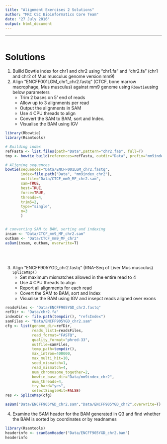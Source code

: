 ```yaml
---
title: "Alignment Exercises 2 Solutions"
author: "MRC CSC Bioinformatics Core Team"
date: "27 July 2016"
output: html_document
---
```


----
```r

```


# Solutions


1. Builld Bowtie index for chr1 and chr2 using "chr1.fa" and "chr2.fa" (chr1 and chr2 of Mus musculus genome version mm9)
2. Align "ENCFF001LGM_chr1_chr2.fastq" (CTCF, bone marrow macrophage, Mus musculus) against mm9 genome using `Rbowtie`using below parameters
    + Trim 2 bases on 5' end of reads
    + Allow up to 3 alignments per read
    + Output the alignments in SAM
    + Use 4 CPU threads to align
    + Convert the SAM to BAM, sort and Index.
    + Visualise the BAM using IGV


```r

library(Rbowtie)
library(Rsamtools)

# Building index
refFasta <- list.files(path="Data",pattern="chr2.fa$", full=T)
tmp <- bowtie_build(references=refFasta, outdir="Data", prefix="mm9index_chr2", force=TRUE)

# Aligning sequences
bowtie(sequences="Data/ENCFF001LGM_chr2.fastq",
       index=file.path("Data", "mm9index_chr2"), 
       outfile="Data/CTCF_mm9_MF_chr2.sam",
       sam=TRUE, 
       best=TRUE, 
       force=TRUE,
       threads=4,
       trim5=2,
       type="single",
       m=3
       )


# converting SAM to BAM, sorting and indexing
insam <- "Data/CTCF_mm9_MF_chr2.sam"
outbam <- "Data/CTCF_mm9_MF_chr2"
asBam(insam, outbam, overwrite=T)


```


<br><br>

3. Align "ENCFF905YGD_chr2.fastq" (RNA-Seq of Liver Mus musculus)  `SpliceMap()`
    + Set maximum mismatches allowed in the entire read to 4
    + Use 4 CPU threads to align
    + Report all alignments for each read
    + Covert the SAM to BAM, sort and Index
    + Visualise the BAM using IGV and insepct reads aligned over exons
    

```r
readsFiles <- "Data/ENCFF905YGD_chr2.fastq"
refDir <- "Data/chr2.fa"
indexDir <- file.path(tempdir(), "refsIndex")
samFiles <- "Data/ENCFF905YGD_chr2.sam"
cfg <- list(genome_dir=refDir,
            reads_list1=readsFiles,
            read_format="FASTQ",
            quality_format="phred-33",
            outfile=samFiles,
            temp_path=tempdir(),
            max_intron=400000,
            max_multi_hit=10,
            seed_mismatch=1,
            read_mismatch=4,
            num_chromosome_together=2,
            bowtie_base_dir="Data/mm9index_chr2",
            num_threads=4,
            try_hard="yes",
            selectSingleHit=FALSE)
res <- SpliceMap(cfg)

asBam("Data/ENCFF905YGD_chr2.sam","Data/ENCFF905YGD_chr2",overwrite=T)

```


4. Examine the SAM header for the BAM generated in Q3 and find whether the BAM is sorted by coordinates or by readnames
```r
library(Rsamtools)
headerinfo <- scanBamHeader("Data/ENCFF905YGD_chr2.bam")
headerinfo
```
